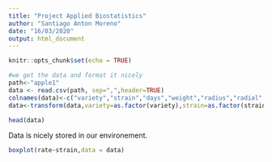 ```yaml
---
title: "Project Applied Biostatistics"
author: "Santiago Anton Moreno"
date: "16/03/2020"
output: html_document
---
```


```r
knitr::opts_chunk$set(echo = TRUE)
```

````r
#we get the data and format it nicely
path<-"apple1"
data <- read.csv(path, sep=",",header=TRUE)
colnames(data)<-c("variety","strain","days","weight","radius","radial","rate")
data<-transform(data,variety=as.factor(variety),strain=as.factor(strain))

head(data)
````
Data is nicely stored in our environement.

````r
boxplot(rate~strain,data = data)

````

````r

````
